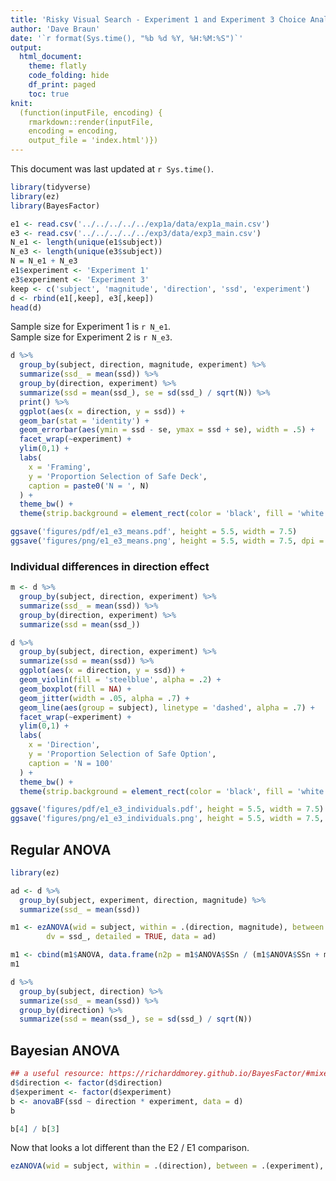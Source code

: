 ```yaml
---
title: 'Risky Visual Search - Experiment 1 and Experiment 3 Choice Analysis'
author: 'Dave Braun'
date: '`r format(Sys.time(), "%b %d %Y, %H:%M:%S")`'
output:
  html_document:
    theme: flatly
    code_folding: hide
    df_print: paged
    toc: true
knit:
  (function(inputFile, encoding) {
    rmarkdown::render(inputFile,
    encoding = encoding,
    output_file = 'index.html')})
---
```



This document was last updated at `r Sys.time()`.

```r
library(tidyverse)
library(ez)
library(BayesFactor)
```


```r
e1 <- read.csv('../../../../../exp1a/data/exp1a_main.csv')
e3 <- read.csv('../../../../../exp3/data/exp3_main.csv')
N_e1 <- length(unique(e1$subject))
N_e3 <- length(unique(e3$subject))
N = N_e1 + N_e3
e1$experiment <- 'Experiment 1'
e3$experiment <- 'Experiment 3'
keep <- c('subject', 'magnitude', 'direction', 'ssd', 'experiment')
d <- rbind(e1[,keep], e3[,keep])
head(d)
```

Sample size for Experiment 1 is `r N_e1`.  
Sample size for Experiment 2 is `r N_e3`.  



```r
d %>% 
  group_by(subject, direction, magnitude, experiment) %>% 
  summarize(ssd_ = mean(ssd)) %>% 
  group_by(direction, experiment) %>% 
  summarize(ssd = mean(ssd_), se = sd(ssd_) / sqrt(N)) %>% 
  print() %>% 
  ggplot(aes(x = direction, y = ssd)) + 
  geom_bar(stat = 'identity') + 
  geom_errorbar(aes(ymin = ssd - se, ymax = ssd + se), width = .5) + 
  facet_wrap(~experiment) + 
  ylim(0,1) + 
  labs(
    x = 'Framing',
    y = 'Proportion Selection of Safe Deck',
    caption = paste0('N = ', N)
  ) + 
  theme_bw() + 
  theme(strip.background = element_rect(color = 'black', fill = 'white'))
```
```r
ggsave('figures/pdf/e1_e3_means.pdf', height = 5.5, width = 7.5)
ggsave('figures/png/e1_e3_means.png', height = 5.5, width = 7.5, dpi = 300, units = 'in')
```

### Individual differences in direction effect

```r
m <- d %>% 
  group_by(subject, direction, experiment) %>% 
  summarize(ssd_ = mean(ssd)) %>% 
  group_by(direction, experiment) %>% 
  summarize(ssd = mean(ssd_))

d %>% 
  group_by(subject, direction, experiment) %>% 
  summarize(ssd = mean(ssd)) %>% 
  ggplot(aes(x = direction, y = ssd)) + 
  geom_violin(fill = 'steelblue', alpha = .2) + 
  geom_boxplot(fill = NA) + 
  geom_jitter(width = .05, alpha = .7) + 
  geom_line(aes(group = subject), linetype = 'dashed', alpha = .7) +
  facet_wrap(~experiment) + 
  ylim(0,1) +
  labs(
    x = 'Direction',
    y = 'Proportion Selection of Safe Option',
    caption = 'N = 100'
  ) + 
  theme_bw() + 
  theme(strip.background = element_rect(color = 'black', fill = 'white'))

```



```r
ggsave('figures/pdf/e1_e3_individuals.pdf', height = 5.5, width = 7.5)
ggsave('figures/png/e1_e3_individuals.png', height = 5.5, width = 7.5, dpi = 300, units = 'in')
```


## Regular ANOVA

```r
library(ez)

ad <- d %>% 
  group_by(subject, experiment, direction, magnitude) %>% 
  summarize(ssd_ = mean(ssd)) 

m1 <- ezANOVA(wid = subject, within = .(direction, magnitude), between = .(experiment),
        dv = ssd_, detailed = TRUE, data = ad)

m1 <- cbind(m1$ANOVA, data.frame(n2p = m1$ANOVA$SSn / (m1$ANOVA$SSn + m1$ANOVA$SSd)))
m1
```

```r
d %>% 
  group_by(subject, direction) %>% 
  summarize(ssd_ = mean(ssd)) %>% 
  group_by(direction) %>% 
  summarize(ssd = mean(ssd_), se = sd(ssd_) / sqrt(N))
```

## Bayesian ANOVA

```r
## a useful resource: https://richarddmorey.github.io/BayesFactor/#mixed
d$direction <- factor(d$direction)
d$experiment <- factor(d$experiment)
b <- anovaBF(ssd ~ direction * experiment, data = d)
b
```

```r
b[4] / b[3]
```

Now that looks a lot different than the E2 / E1 comparison.


```r
ezANOVA(wid = subject, within = .(direction), between = .(experiment), dv = ssd, data = d, detailed = TRUE)
```





















